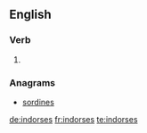 ==English==

===Verb===
{{head|en}}

# {{en-third-person singular of|indorse}}

===Anagrams===
* [[sordines#English|sordines]]

[[de:indorses]]
[[fr:indorses]]
[[te:indorses]]